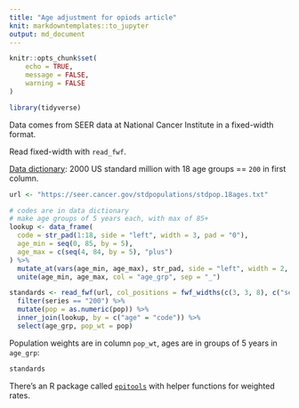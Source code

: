 ```yaml
---
title: "Age adjustment for opiods article"
knit: markdowntemplates::to_jupyter
output: md_document
---
```


```r
knitr::opts_chunk$set(
	echo = TRUE,
	message = FALSE,
	warning = FALSE
)
```

```r
library(tidyverse)
```

Data comes from SEER data at National Cancer Institute in a fixed-width format. 

Read fixed-width with `read_fwf`.

[Data dictionary](https://seer.cancer.gov/stdpopulations/stdpopdic.html): 2000 US standard million with 18 age groups == `200` in first column.

```r
url <- "https://seer.cancer.gov/stdpopulations/stdpop.18ages.txt"

# codes are in data dictionary
# make age groups of 5 years each, with max of 85+
lookup <- data_frame(
  code = str_pad(1:18, side = "left", width = 3, pad = "0"),
  age_min = seq(0, 85, by = 5),
  age_max = c(seq(4, 84, by = 5), "plus")
) %>%
  mutate_at(vars(age_min, age_max), str_pad, side = "left", width = 2, pad = "0") %>%
  unite(age_min, age_max, col = "age_grp", sep = "_")

standards <- read_fwf(url, col_positions = fwf_widths(c(3, 3, 8), c("series", "age", "pop"))) %>%
  filter(series == "200") %>%
  mutate(pop = as.numeric(pop)) %>%
  inner_join(lookup, by = c("age" = "code")) %>%
  select(age_grp, pop_wt = pop)
```

Population weights are in column `pop_wt`, ages are in groups of 5 years in `age_grp`:

```r
standards
```

There's an R package called [`epitools`](https://cran.r-project.org/package=epitools) with helper functions for weighted rates.
